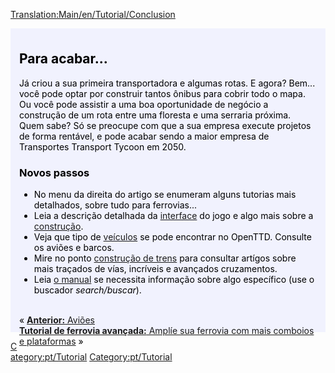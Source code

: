 [[Translation:Main/en/Tutorial/Conclusion]]{{en/-}}
{{en/Tabs|5|5
|Tutorial/Pt|1. Início<!--
-->|Tutorial/Autocarros (Ônibus)/Pt|2. Autocarros (Ônibus)<!--
-->|Tutorial/Comboios (Trens)/Pt|3. Comboios (Trens)<!--
-->|Tutorial/Aviões/Pt|4. Aviões<!--
-->|Tutorial/Fim/Pt|5. Final}}
<div style="padding:.5em 1em 1em 1em; border-top:none; background-color:#f1f2fe; color:#000;">
<div style="float: right">
{{pt/Tutorial}}</div>
==Para acabar...==
Já criou a sua primeira transportadora e algumas rotas. E agora? Bem... você pode optar por construir tantos ônibus para cobrir todo o mapa. Ou você pode assistir a uma boa oportunidade de negócio a construção de um rota entre uma floresta e uma serraria próxima. Quem sabe?  Só se preocupe com que a sua empresa execute projetos de forma rentável, e pode acabar sendo a maior empresa de Transportes Transport Tycoon em 2050.

===Novos passos===
* No menu da direita do artigo se enumeram alguns tutorias mais detalhados, sobre tudo para ferrovias...
* Leia a descrição detalhada da [[Main/pt/Interface do jogo|interface]] do jogo e algo mais sobre a [[Main/es/Construção|construção]].
* Veja que tipo de [[Main/pt/Veículos|veículos]] se pode encontrar no OpenTTD. Consulte os aviões e barcos.
* Mire no ponto [[Main/pt/Construção de trens|construção de trens]] para consultar artígos sobre mais traçados de vías, incríveis e avançados cruzamentos.
* Leia [[Main/pt/OpenTTD|o manual]] se necessita informação sobre algo específico (use o buscador ''search/buscar'').

<br style="clear:both;">
<span style="float: left">&laquo; [[Main/pt/Tutorial/Aviões|'''Anterior:''' Aviões ]] </span>
<span style="float: right">[[Main/pt/Tutorial/Duas Plataformas|'''Tutorial de ferrovia avançada:''' Amplíe sua ferrovia com mais comboios e plataformas]] &raquo;</span>
</div>
[[Category:pt/Tutorial]]
[[Category:pt/Tutorial]]